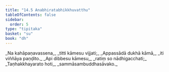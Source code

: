 ```yaml
---
title: "14.5 Anabhiratabhikkhuvatthu"
tableOfContents: false
sidebar:
  order: 5
type: "tipitaka"
basket: "su"
book: "dh"
---
```



<DynamicBreadcrumb />

<Division number="186" book="dh">

<Paragraph number="200" type="verses" book="dh">
_Na kahāpaṇavassena,_  
_titti kāmesu vijjati;_  
_Appassādā dukhā kāmā,_  
_iti viññāya paṇḍito._  

</Paragraph>

</Division>
<Division number="187" book="dh">

<Paragraph number="201" type="verses" book="dh">
_Api dibbesu kāmesu,_  
_ratiṃ so nādhigacchati;_  
_Taṇhakkhayarato hoti,_  
_sammāsambuddhasāvako._
</Paragraph>
</Division>